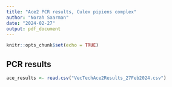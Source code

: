 ```yaml
---
title: "Ace2 PCR results, Culex pipiens complex"
author: "Norah Saarman"
date: "2024-02-27"
output: pdf_document
---
```


```r
knitr::opts_chunk$set(echo = TRUE)
```

## PCR results

```r
ace_results <- read.csv("VecTechAce2Results_27Feb2024.csv")
```